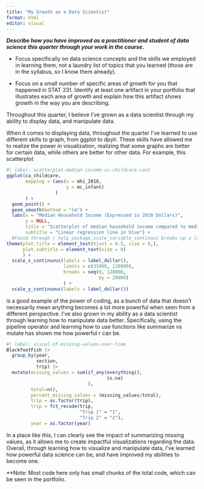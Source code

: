 ```yaml
---
title: "My Growth as a Data Scientist"
format: html
editor: visual
---
```


***Describe how you have improved as a practitioner and student of data science this quarter through your work in the course.***

-   Focus specifically on data science concepts and the skills we employed in learning them, not a laundry list of topics that you learned (those are in the syllabus, so I know them already).

-   Focus on a small number of specific areas of growth for you that happened in STAT 331. Identify at least one artifact in your portfolio that illustrates each area of growth and explain how this artifact shows growth in the way you are describing.

Throughout this quarter, I believe I've grown as a data scientist through my ability to display data, and manipulate data.

When it comes to displaying data, throughout the quarter I've learned to use different skills to graph, from ggplot to dpylr. These skills have allowed me to realize the power in visualization, realizing that some graphs are better for certain data, while others are better for other data. For example, this scatterplot

```r
#| label: scatterplot-median-income-vs-childcare-cost
ggplot(ca_childcare,
       mapping = (aes(x = mhi_2018,
                      y = mc_infant)
                  )
       ) +
  geom_point() +
  geom_smooth(method = "lm") +
  labs(x = "Median Household Income (Expressed in 2018 Dollars)",
       y = NULL,
       title = "Scatterplot of median household income compared to median weekly price (Y) for center-based childcare for infant in California",
       subtitle = "Linear regression line in blue") +
  #Found through r help package,scale_variable_continous breaks up a label by a numerical factor and specifies how long the axis should be. Limits explicitly state limits in case a coder wants to go past the default limits set by the variable. Label dollar is used to add dollar signs to both the x and y axis. 
theme(plot.title = element_text(hjust = 0.5, size = 8,),
      plot.subtitle = element_text(size = 8)
      ) + 
  scale_x_continuous(labels = label_dollar(),
                     limits = c(35000, 120000), 
                     breaks = seq(0, 120000, 
                                  by = 20000)
                     ) +
  scale_y_continuous(labels = label_dollar())
```

is a good example of the power of coding, as a bunch of data that doesn't necessarily mean anything becomes a lot more powerful when seen from a different perspective. I've also grown in my ability as a data scientist through learning how to manipulate data better. Specifically, using the pipeline operator and learning how to use functions like summarize vs mutate has shown me how powerful r can be.

```r
#| label: visual-of-missing-values-over-time
BlackfootFish |>
  group_by(year, 
           section, 
           trip) |>
  mutate(missing_values = sum(if_any(everything(),
                                     is.na)
                              ),
         total=n(),
         percent_missing_values = (missing_values/total),
         trip = as.factor(trip),
         trip = fct_recode(trip,
                           "Trip 1" = "1",
                           "Trip 2" = "2"),
         year = as.factor(year)
```

In a place like this, I can clearly see the impact of summarizing missing values, as it allows me to create impactful visualizations regarding the data. Overall, through learning how to visualize and manipulate data, I've learned how powerful data science can be, and have improved my abilities to become one.

\*\*Note: Most code here only has small chunks of the total code, which can be seen in the portfolio.
